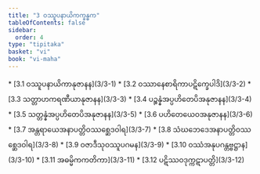 ```yaml
---
title: "3 ဝဿူပနာယိကက္ခန္ဓက"
tableOfContents: false
sidebar:
  order: 4
type: "tipitaka"
basket: "vi"
book: "vi-maha"
---
```



<DynamicBreadcrumb />



<TableOfContents book="vi-maha" section="3">
* [3.1 ဝဿူပနာယိကာနုဇာနန](3/3-1)
* [3.2 ဝဿာနေစာရိကာပဋိက္ခေပါဒိ](3/3-2)
* [3.3 သတ္တာဟကရဏီယာနုဇာနန](3/3-3)
* [3.4 ပဉ္စန္နံအပ္ပဟိတေပိအနုဇာနန](3/3-4)
* [3.5 သတ္တန္နံအပ္ပဟိတေပိအနုဇာနန](3/3-5)
* [3.6 ပဟိတေယေဝအနုဇာနန](3/3-6)
* [3.7 အန္တရာယေအနာပတ္တိဝဿစ္ဆေဒဝါရ](3/3-7)
* [3.8 သံဃဘေဒေအနာပတ္တိဝဿစ္ဆေဒဝါရ](3/3-8)
* [3.9 ဝဇာဒီသုဝဿူပဂမန](3/3-9)
* [3.10 ဝဿံအနုပဂန္တဗ္ဗဋ္ဌာန](3/3-10)
* [3.11 အဓမ္မိကကတိကာ](3/3-11)
* [3.12 ပဋိဿဝဒုက္ကဋာပတ္တိ](3/3-12)
</TableOfContents>